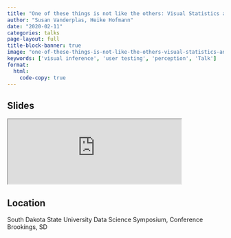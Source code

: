 ```yaml
---
title: "One of these things is not like the others: Visual Statistics and Testing in Statistical Graphics"
author: "Susan Vanderplas, Heike Hofmann"
date: "2020-02-11"
categories: talks
page-layout: full
title-block-banner: true
image: "one-of-these-things-is-not-like-the-others-visual-statistics-and-testing-in-statistical-graphics.png"
keywords: ['visual inference', 'user testing', 'perception', 'Talk']
format:
  html:
    code-copy: true
---
```

 
## Slides

<iframe src='https://srvanderplas.github.io/2020-Presentations/02-SDSU/' height='auto' width='80%'>
                        </iframe>
## Location
South Dakota State University
Data Science Symposium, Conference
Brookings, SD
